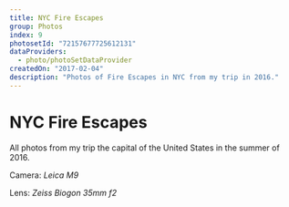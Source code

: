 ```yaml
---
title: NYC Fire Escapes
group: Photos
index: 9
photosetId: "72157677725612131"
dataProviders:
  - photo/photoSetDataProvider
createdOn: "2017-02-04"
description: "Photos of Fire Escapes in NYC from my trip in 2016."
---
```



# NYC Fire Escapes

All photos from my trip the capital of the United States in the summer of 2016.

Camera: _Leica M9_

Lens: _Zeiss Biogon 35mm f2_

<PhotoSet />
